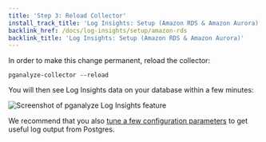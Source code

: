 ```yaml
---
title: 'Step 3: Reload Collector'
install_track_title: 'Log Insights: Setup (Amazon RDS & Amazon Aurora)'
backlink_href: /docs/log-insights/setup/amazon-rds
backlink_title: 'Log Insights: Setup (Amazon RDS & Amazon Aurora)'
---
```



In order to make this change permanent, reload the collector:

```
pganalyze-collector --reload
```

You will then see Log Insights data on your database within a few minutes:

<img src={imgLogInsightsScreenshot} alt='Screenshot of pganalyze Log Insights feature' />

We recommend that you also
[tune a few configuration parameters](/docs/log-insights/setup/tuning-log-config-settings)
to get useful log output from Postgres.
